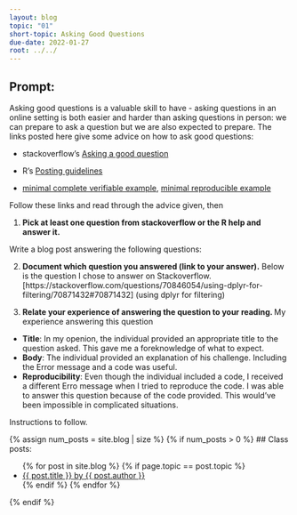 ```yaml
---
layout: blog
topic: "01"
short-topic: Asking Good Questions
due-date: 2022-01-27
root: ../../
---
```


## Prompt:

Asking good questions is a valuable skill to have - asking questions in an online setting is both easier and harder than asking questions in person: we can prepare to ask a question but we are also expected to prepare.
The links posted here give some advice on how to ask good questions:

- stackoverflow's [Asking a good question](http://stackoverflow.com/help/how-to-ask)

- R's [Posting guidelines](https://www.r-project.org/posting-guide.html)

- [minimal complete verifiable example](https://stackoverflow.com/help/mcve), [minimal reproducible example](https://www.tidyverse.org/help/)

Follow these links and read through the advice given, then

1. **Pick at least one question from stackoverflow or the R help and answer it.**

Write a blog post answering the following questions: 

2. **Document which question you answered (link to your answer).**
Below is the question I chose to answer on Stackoverflow. 
[https://stackoverflow.com/questions/70846054/using-dplyr-for-filtering/70871432#70871432] (using dplyr for filtering)

3. **Relate your experience of answering the question to your reading. **
My experience answering this question
  - **Title**: In my openion, the individual provided an appropriate title to the question asked. This gave me a foreknowledge of what to expect. 
  - **Body**: The individual provided an explanation of his challenge. Including the Error message and a code was useful. 
  - **Reproducibility**: Even though the individual included a code, I received a different Erro message when I tried to reproduce the code. I was able to answer this question because of the code provided. This would've been impossible in complicated situations. 
 

<!--Go to [https://github.com/Stat585-at-ISU/blog](https://github.com/Stat585-at-ISU/blog) for instructions about how to prepare and submit your blog post.-->
Instructions to follow.


{% assign num_posts = site.blog | size %}
{% if num_posts > 0 %}
## Class posts:

<ul>
{% for post in site.blog %}
  {% if page.topic == post.topic %}
  <li><a href="{{ post.url }}">{{ post.title }} by {{ post.author }}</a></li>
  {% endif %}
{% endfor %}
</ul>
{% endif %}
